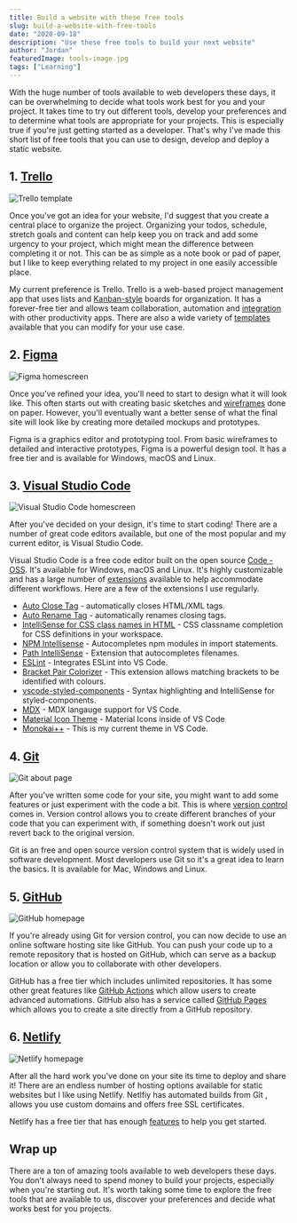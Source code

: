 ```yaml
---
title: Build a website with these free tools
slug: build-a-website-with-free-tools
date: "2020-09-18"
description: "Use these free tools to build your next website"
author: "Jordan"
featuredImage: tools-image.jpg
tags: ["Learning"]
---
```


With the huge number of tools available to web developers these days, it can be overwhelming to decide what tools work best for you and your project. It takes time to try out different tools, develop your preferences and to determine what tools are appropriate for your projects. This is especially true if you're just getting started as a developer. That's why I've made this short list of free tools that you can use to design, develop and deploy a static website. 

## 1. [Trello](https://trello.com)
![Trello template](trello-image.jpg)

Once you've got an idea for your website, I'd suggest that you create a central place to organize the project. Organizing your todos, schedule, stretch goals and content can help keep you on track and add some urgency to your project, which might mean the difference between completing it or not. This can be as simple as a note book or pad of paper, but I like to keep everything related to my project in one easily accessible place. 

My current preference is Trello. Trello is a web-based project management app that uses lists and [Kanban-style](https://en.wikipedia.org/wiki/Kanban_(development)) boards for organization. It has a forever-free tier and allows team collaboration, automation and [integration](https://trello.com/power-ups) with other productivity apps. There are also a wide variety of [templates](https://trello.com/templates) available that you can modify for your use case. 

## 2. [Figma](https://www.figma.com/)
![Figma homescreen](figma-image.jpg)

Once you've refined your idea, you'll need to start to design what it will look like. This often starts out with creating basic sketches and [wireframes](https://en.wikipedia.org/wiki/Website_wireframe) done on paper. However, you'll eventually want a better sense of what the final site will look like by creating more detailed mockups and prototypes. 

Figma is a graphics editor and prototyping tool. From basic wireframes to detailed and interactive prototypes, Figma is a powerful design tool. It has a free tier and is available for Windows, macOS and Linux.

## 3. [Visual Studio Code](https://code.visualstudio.com/)
![Visual Studio Code homescreen](vscode-image.jpg)

After you've decided on your design, it's time to start coding! There are a number of great code editors available, but one of the most popular and my current editor, is Visual Studio Code. 

Visual Studio Code is a free code editor built on the open source [Code - OSS](https://github.com/microsoft/vscode/blob/master/README.md). It's available for Windows, macOS and Linux. It's highly customizable and has a large number of [extensions](https://code.visualstudio.com/docs/editor/extension-gallery) available to help accommodate different workflows. Here are a few of the extensions I use regularly.

* [Auto Close Tag](https://marketplace.visualstudio.com/items?itemName=formulahendry.auto-close-tag) - automatically closes HTML/XML tags. 
* [Auto Rename Tag](https://marketplace.visualstudio.com/items?itemName=formulahendry.auto-rename-tag) - automatically renames closing tags.
* [IntelliSense for CSS class names in HTML](https://marketplace.visualstudio.com/items?itemName=Zignd.html-css-class-completion) - CSS classname completion for CSS definitions in your workspace. 
* [NPM Intellisense](https://marketplace.visualstudio.com/items?itemName=christian-kohler.npm-intellisense) - Autocompletes npm modules in import statements.
* [Path IntelliSense](https://marketplace.visualstudio.com/items?itemName=christian-kohler.path-intellisense) - Extension that autocompletes filenames.
* [ESLint](https://marketplace.visualstudio.com/items?itemName=dbaeumer.vscode-eslint) - Integrates ESLint into VS Code.
* [Bracket Pair Colorizer](https://marketplace.visualstudio.com/items?itemName=coenraads.bracket-pair-colorizer) - This extension allows matching brackets to be identified with colours. 
* [vscode-styled-components](https://marketplace.visualstudio.com/items?itemName=jpoissonnier.vscode-styled-components) - Syntax highlighting and IntelliSense for styled-components.
* [MDX](https://marketplace.visualstudio.com/items?itemName=silvenon.mdx) - MDX langauge support for VS Code.
* [Material Icon Theme](https://marketplace.visualstudio.com/items?itemName=PKief.material-icon-theme) - Material Icons inside of VS Code
* [Monokai++](https://marketplace.visualstudio.com/items?itemName=dcasella.monokai-plusplus) - This is my current theme in VS Code. 

## 4. [Git](https://git-scm.com/)
![Git about page](git-image.jpg)

After you've written some code for your site, you might want to add some features or just experiment with the code a bit. This is where [version control](https://git-scm.com/video/what-is-version-control) comes in. Version control allows you to create different branches of your code that you can experiment with, if something doesn't work out just revert back to the original  version.  

Git is an free and open source version control system that is widely used in software development. Most developers use Git so it's a great idea to learn the basics.  It is available for Mac, Windows and Linux. 

## 5. [GitHub](https://github.com/)
![GitHub homepage](github-image.jpg)

If you're already using Git for version control, you can now decide to use an online software hosting site like GitHub. You can push your code up to a remote repository that is hosted on GitHub, which can serve as a backup location or allow you to collaborate with other developers. 

GitHub has a free tier which includes unlimited repositories. It has some other great features like [GitHub Actions](https://github.com/marketplace?type=actions) which allow users to create advanced automations. GitHub also has a service called [GitHub Pages](https://pages.github.com/) which allows you to create a site directly from a GitHub repository. 

## 6. [Netlify](https://www.netlify.com/)
![Netlify homepage](netlify-image.jpg)

After all the hard work you've done on your site its time to deploy and share it! There are an endless number of hosting options available for static websites but I like using Netlify. Netlfiy has automated builds from Git , allows you use custom domains and offers free SSL certificates. 

Netlify has a free tier that has enough [features](https://www.netlify.com/pricing/#features) to help you get started.

## Wrap up 

There are a ton of amazing tools available to web developers these days.  You don't always need to spend money to build your projects, especially when you're starting out. It's worth taking some time to explore the free tools that are available to us, discover your preferences and decide what works best for you projects. 